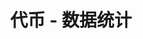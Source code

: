 ---
title: '代币 - 数据统计'
openapi: '/cn/api-reference/openapi-cn.json GET /token/{chain}/{tokenAddress}/stats'
---